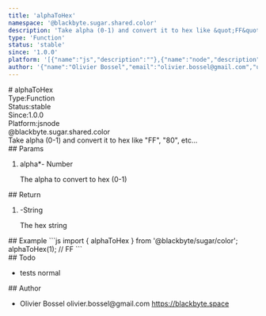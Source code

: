 ```yaml
---
title: 'alphaToHex'
namespace: '@blackbyte.sugar.shared.color'
description: 'Take alpha (0-1) and convert it to hex like &quot;FF&quot;, &quot;80&quot;, etc...'
type: 'Function'
status: 'stable'
since: '1.0.0'
platform: '[{"name":"js","description":""},{"name":"node","description":""}]'
author: '{"name":"Olivier Bossel","email":"olivier.bossel@gmail.com","url":"https://blackbyte.space"}'
---
```

<div class="docmap -mdx">
# alphaToHex
<div class="docmap_metas">
<div class="docmap_type"><span class="docmap_type-label">Type:</span><span class="docmap_type-value">Function</span></div>
<div class="docmap_status"><span class="docmap_status-label">Status:</span><span class="docmap_status-value -stable">stable</span></div>
<div class="docmap_since"><span class="docmap_since-label">Since:</span><span class="docmap_since-value">1.0.0</span></div>
<div class="docmap_platform"><span class="docmap_platform-label">Platform:</span><span class="docmap_platform-value -js">js</span><span class="docmap_platform-value -node">node</span></div>
</div>
<div class="docmap_namespace">@blackbyte.sugar.shared.color</div>
<div class="docmap_description typo-lead typo-format">
Take alpha (0-1) and convert it to hex like &quot;FF&quot;, &quot;80&quot;, etc...
</div>
<div class="docmap_params">
## Params
<ol class="docmap_list">
<li class="docmap_item">
<span class="docmap_name">alpha<span class="docmap_required">*</span></span><span class="docmap_default">-</span> <span class="docmap_type">Number</span>
<p class="docmap_description">The alpha to convert to hex &lpar;0-1&rpar;</p>
</li>
</ol>
</div>
<div class="docmap_return">
## Return
<ol class="docmap_list">
<li class="docmap_item">
<span class="docmap_default">-</span><span class="docmap_type">String</span>
<p class="docmap_description">The hex string</p>
</li>
</ol>
</div>
<div class="docmap_examples">
## Example
<s-code language="js" header>
```js
import { alphaToHex } from '@blackbyte/sugar/color';
alphaToHex(1); // FF
```
</s-code>
</div>
<div class="docmap_todo">
## Todo
<ul class="docmap_list">
<li class="docmap_item">
<span class="docmap_description">tests</span>
<span class="docmap_priority -normal">normal</span>
</li>
</ul>
</div>
<div class="docmap_author">
## Author
<ul class="docmap_list">
<li class="docmap_item">
<span class="docmap_name">Olivier Bossel</span>
<span class="docmap_email">olivier.bossel@gmail.com</span>
<a href="https://blackbyte.space" target="_blank" class="docmap_url">https://blackbyte.space</a>
</li>
</ul>
</div>
</div>